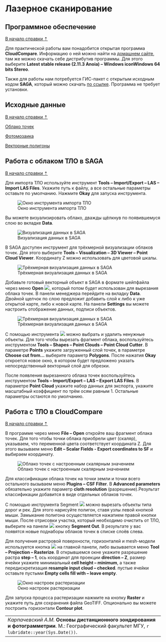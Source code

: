 #  Лазерное сканирование {#las}

## Программное обеспечение {#las-soft}
[В начало справки ⇡](#las)

Для практической работы вам понадобится открытая программа **CloudCompare**. Информацию о ней можно найти на [домашнем сайте](https://www.danielgm.net/cc/){target="_blank"}, там же можно скачать себе дистрибутив программы. Для этого выберите **Latest stable release (2.11.3 Anoia) – Windows iconWindows 64 bits Stereo**.

Также для работы нам потребуется ГИС-пакет с открытым исходным кодом **SAGA**, который можно скачать [по ссылке](https://sourceforge.net/projects/saga-gis/files/latest/download){target="_blank"}. Программа не требует установки.

## Исходные данные {#las-initial}
[В начало справки ⇡](#las)

[Облако точек](https://yadi.sk/d/CKfoC4XVkCTuIg){target="_blank"}

[Фотомозаика](https://disk.yandex.ru/d/ku7cj4tUNOKV3w){target="_blank"}

[Векторные полигоны](https://disk.yandex.ru/d/MruskWn_oupM0w){target="_blank"}

## Работа с облаком ТЛО в SAGA {#las-Extract}
[В начало справки ⇡](#las)

Для импорта ТЛО используйте инструмент **Tools – Import/Export – LAS – Import LAS Files**. Укажите путь к файлу, а все остальные параметры оставьте по умолчанию. Нажмите **Okay** для запуска инструмента.

![Окно инструмента импорта ТЛО](images/Ref19/Import_LAS.png)

Вы можете визуализировать облако, дважды щёлкнув по появившемуся слою во вкладке **Data**.

![Визуализация данных в SAGA](images/Ref19/Point_Cloud.png)

В SAGA доступен инструмент для трёхмерной визуализации облаков точек. Для этого выберите **Tools – Visualization – 3D Viewer – Point Cloud Viewer**. Координату Z можно использовать для цветовой шкалы.

![Трёхмерная визуализация данных в SAGA](images/Ref19/Point_Cloud_Viewer.png)

Добавьте готовый векторный объект в SAGA в формате шейпфайла через меню **Open** ![](images\Ref19\Open.png), который потом будет использован для вырезания облака точек. В панели менеджера перейдите на вкладку **Data**. Двойной щелчок по слою предложит добавить слой к либо к уже открытой карте, либо к новой карте. На панели **Settings** вы можете настроить отображение данных, подписи объектов.

![Трёхмерная визуализация данных в SAGA](images/Ref19/Vector_Features.png)

С помощью инструмента ![](images\Ref19\Pick.png) можно выбрать и удалить ненужные объекты. Для того чтобы вырезать фрагмент облака, воспользуйтесь инструментом **Tools – Shapes – Point Clouds – Point Cloud Cutter**.  В параметре **Points** укажите загруженный слой точек, в параметре **Choose cut from...**  выберите параметр **Polygons**. После нажатия **Okay** откроется новое окно, в котором будет предложено указать непосредственный векторный слой для обрезки.

После появления вырезанного облака точек воспользуйтесь инструментом **Tools – Import/Export – LAS – Export LAS Files**. В параметре **Point Cloud** укажите набор данных для экспорта, укажите масштабный коэффициент по трём осям равным 1. Остальные параметры остаются по умолчанию.

## Работа с ТЛО в CloudCompare {#las-cloudcompare}
[В начало справки ⇡](#las)

В программе через меню **File – Open** откройте ваш фрагмент облака точек. Для того чтобы точки облака приобрели цвет (скаляр), указываем, что переменной цвета соответствует координата Z. Для этого вызываем меню **Edit – Scalar Fields - Export coordinates to SF** и выбираем координату.

![Облако точек с настроенным скалярным значением](images\Ref19\Colorize_Cloud.png)

Для классификации облака точек на точки земли и точки всего остального вызываем меню **Plugins – CSF Filter**. В **Advanced parameters** обязательно укажите параметр **cloth resolution** (разрешение).Результат классификации добавится в виде отдельных облаков точек.

С помощью инструмента Segment ![](images\Ref19\Segment.png) можно вырезать объекты типа дорог и рек. Для этого нарисуйте полигон, ставя узлы левой кнопкой мыши. Замыкание полигона осуществляется нажатием правой кнопки мыши. После отрисовки участка, который необходимо очистить от ТЛО, выберите на панели ![](images\Ref19\Segment_panel.png) кнопку **Segment Out**. В результате у вас появятся новые поднаборы облаков точек в списке слоёв слева.

Для получения растровой поверхности, горизонталей и mesh-модели используется кнопка ![](images\Ref19\Rasterize.png) на главной панели, либо вызывается меню **Tool – Projection – Rasterize**. В открывшемся окне укажите разрешение растра **step – 1**, ось координат для проекции **direction – Z**, размер ячейки укажите минимальный **cell height – minimum**, а также передискретизация **resample input cloud – checked**. пустые ячейки оставьте пустыми **Empty cells fill with – leave empty**.

![Окно настроек растеризации](images\Ref19\Rasterize_window.png)

Для запуска процесса растеризации нажмите на кнопку **Raster** и укажите путь для сохранения файла GeoTIFF. Опционально вы можете построить горизонтали **Contour plot**.


----
_Карпачевский А.М._ **Основы дистанционного зондирования и фотограмметрии**. М.: Географический факультет МГУ, `r lubridate::year(Sys.Date())`.
----